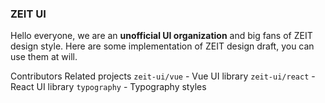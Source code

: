 
<Spacer y={5} />

### ZEIT UI

Hello everyone, we are an **unofficial UI organization** and big fans of ZEIT design style.
Here are some implementation of ZEIT design draft, you can use them at will.


<Spacer y={3} />
<Dot type="success"><Text b type="success">Contributors</Text></Dot>
<Spacer y={.7} />

<Row>
  <Col offset=".5">
    <Avatar stacked  draggable="false" src="https://avatars3.githubusercontent.com/u/11304944?s=96&v=4" />
    <Avatar stacked  draggable="false" src="https://avatars2.githubusercontent.com/u/8299540?s=96&v=4" />
    <Avatar stacked  draggable="false" src="https://avatars2.githubusercontent.com/u/17999142?s=96&v=4" />
  </Col>
</Row>

<Spacer y={3} />
<Dot type="success"><Text b type="success">Related projects</Text></Dot>
<Spacer y={.7} />
<Row>
  <Col offset=".5">
    <Link pure href="https://github.com/zeit-ui/vue" target="_blank"><Code>zeit-ui/vue</Code>&nbsp;- Vue UI library</Link>
    <Spacer y={.5} />
    <Link pure href="https://github.com/zeit-ui/react" target="_blank"><Code>zeit-ui/react</Code>&nbsp;- React UI library</Link>
    <Spacer y={.5} />
    <Link pure href="https://github.com/zeit-ui/typography" target="_blank"><Code>typography</Code>&nbsp;- Typography styles</Link>
    <Spacer y={.5} />
  </Col>
</Row>


